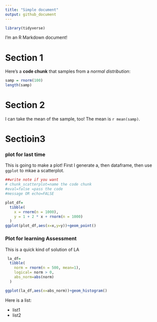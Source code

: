 ```yaml
---
title: "Simple document"
output: github_document
---
```


```r
library(tidyverse)
```

I'm an R Markdown document!

# Section 1

Here's a **code chunk** that samples from a *normal distribution*:

```r
samp = rnorm(100)
length(samp)
```

# Section 2

I can take the mean of the sample, too! The mean is `r mean(samp)`.

# Sectioin3

### plot for last time
This is going to make a plot! First I generate a, then dataframe, then use `ggplot` to mkae a scatterplot.

```r
##write note if you want
# chunk_scatterplot=name the code chunk
#eval=false =pass the code
#message OR echo=FALSE

plot_df=
  tibble(
    x = rnorm(n = 1000),
    y = 1 + 2 * x + rnorm(n = 1000)
  )
ggplot(plot_df,aes(x=x,y=y))+geom_point()
```


### Plot for learning Assessment

This is a quick kind of solution of LA

```r
 la_df=
  tibble(
    norm = rnorm(n = 500, mean=1),
    logical= norm > 0,
    abs_norm=abs(norm)
  )

ggplot(la_df,aes(x=abs_norm))+geom_histogram()

```

Here is a list:

* list1
* list2

